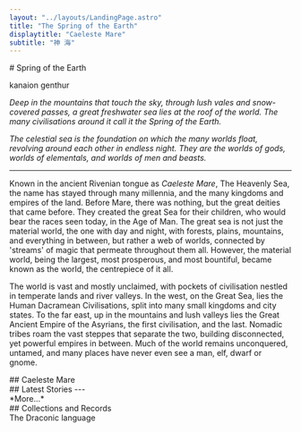 ```yaml
---
layout: "../layouts/LandingPage.astro"
title: "The Spring of the Earth"
displaytitle: "Caeleste Mare"
subtitle: "神 海"
---
```


<ColourBand>
# Spring of the Earth

<p class="subtitle">
    <Drac>kanaion genthur</Drac>
</p>

</ColourBand>

<CBox>

*Deep in the mountains that touch the sky, through lush vales and snow-covered passes, a great freshwater sea lies at the roof of the world. The many civilisations around it call it the Spring of the Earth.*

*The celestial sea is the foundation on which the many worlds float, revolving around each other in endless night. They are the worlds of gods, worlds of elementals, and worlds of men and beasts.*

---

Known in the ancient Rivenian tongue as *Caeleste Mare*, The Heavenly Sea, the name has stayed through many millennia, and the many kingdoms and empires of the land. Before Mare, there was nothing, but the great deities that came before. They created the great Sea for their children, who would bear the races seen today, in the Age of Man. The great sea is not just the material world, the one with day and night, with forests, plains, mountains, and everything in between, but rather a web of worlds, connected by 'streams' of magic that permeate throughout them all. However, the material world, being the largest, most prosperous, and most bountiful, became known as the world, the centrepiece of it all.

The world is vast and mostly unclaimed, with pockets of civilisation nestled in temperate lands and river valleys. In the west, on the Great Sea, lies the Human Dacramean Civilisations, split into many small kingdoms and city states. To the far east, up in the mountains and lush valleys lies the Great Ancient Empire of the Asyrians, the first civilisation, and the last. Nomadic tribes roam the vast steppes that separate the two, building disconnected, yet powerful empires in between. Much of the world remains unconquered, untamed, and many places have never even see a man, elf, dwarf or gnome.

</CBox>

<ColourBand>
## Caeleste Mare
</ColourBand>

<CBox>

<div class="twocol">
    <PictureArticleLink name="Pantheon of the Gods"
                        href="gods/"
                        img="/images/small/pantheon.webp"
                        imgAlt="A statue standing amidst ancient ruins" 
                        />
    <PictureArticleLink name="The Many Planes"
                        href="planes/"
                        img="/images/small/planes.webp"
                        imgAlt="A World Tree" 
                        />
    <PictureArticleLink name="The Material Plane"
                        href="material/"
                        img="/images/small/material.webp"
                        imgAlt="A white castle by a lake in a verdant valley, a dragon flying overhead" 
                        />
</div>

</CBox>

<ColourBand>
## Latest Stories
</ColourBand>

<FrontPageBlogStories/>
<CBox>
---
</CBox>
<CBox wide>
    <div class="threecol">
        <div></div>
        <CMButton href="stories">*More...*</CMButton>
        <div></div>
    </div>
</CBox>

<ColourBand>
## Collections and Records
</ColourBand>

<CBox>
    <div class="twocol">
        <CMButton href="draconic/">
            The Draconic language
        </CMButton>
    </div>
</CBox>
